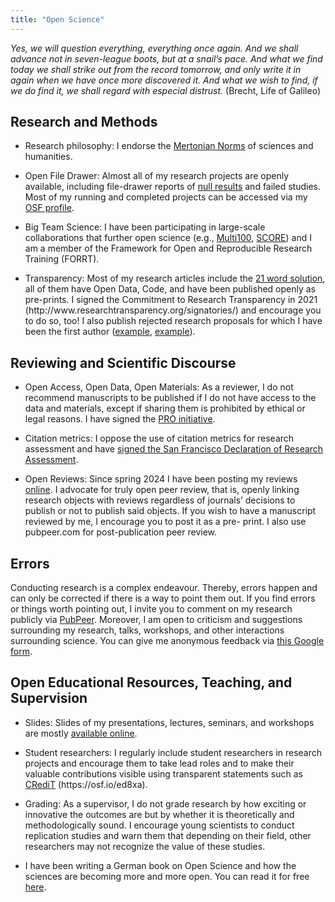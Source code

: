 ```yaml
---
title: "Open Science"
---
```


*Yes, we will question everything, everything once again. And we shall advance not in seven-league boots, but at a snail's pace. And what we find today we shall strike out from the record tomorrow, and only write it in again when we have once more discovered it. And what we wish to find, if we do find it, we shall regard with especial distrust.* (Brecht, Life of Galileo)

## Research and Methods

-   Research philosophy: I endorse the [Mertonian Norms](https://en.wikipedia.org/wiki/Mertonian_norms) of sciences and humanities.

-   Open File Drawer: Almost all of my research projects are openly available, including file-drawer reports of [null results](https://osf.io/v643q) and failed studies. Most of my running and completed projects can be accessed via my [OSF profile](https://osf.io/tqx69/).

-   Big Team Science: I have been participating in large-scale collaborations that further open science (e.g., [Multi100](https://osf.io/7snkz), [SCORE](https://mgto.org/)) and I am a member of the Framework for Open and Reproducible Research Training (FORRT).

-   Transparency: Most of my research articles include the [21 word solution](https://papers.ssrn.com/sol3/papers.cfm?abstract_id=2160588), all of them have Open Data, Code, and have been published openly as pre-prints. I signed the Commitment to Research Transparency in 2021 (http://www.researchtransparency.org/signatories/) and encourage you to do so, too! I also publish rejected research proposals for which I have been the first author ([example](https://osf.io/854vt/), [example](https://osf.io/x6bqh/)).

## Reviewing and Scientific Discourse

-   Open Access, Open Data, Open Materials: As a reviewer, I do not recommend manuscripts to be published if I do not have access to the data and materials, except if sharing them is prohibited by ethical or legal reasons. I have signed the [PRO initiative](https://www.opennessinitiative.org/signatories/).

-   Citation metrics: I oppose the use of citation metrics for research assessment and have [signed the San Francisco Declaration of Research Assessment](https://sfdora.org/signers/?_signers_keyword=r%C3%B6seler).

-   Open Reviews: Since spring 2024 I have been posting my reviews [online](https://osf.io/pbnw7/). I advocate for truly open peer review, that is, openly linking research objects with reviews regardless of journals' decisions to publish or not to publish said objects. If you wish to have a manuscript reviewed by me, I encourage you to post it as a pre- print. I also use pubpeer.com for post-publication peer review.

::: {.callout-note icon="false"}
## Errors

Conducting research is a complex endeavour. Thereby, errors happen and can only be corrected if there is a way to point them out. If you find errors or things worth pointing out, I invite you to comment on my research publicly via [PubPeer](#0). Moreover, I am open to criticism and suggestions surrounding my research, talks, workshops, and other interactions surrounding science. You can give me anonymous feedback via [this Google form](#0).
:::

## Open Educational Resources, Teaching, and Supervision

-   Slides: Slides of my presentations, lectures, seminars, and workshops are mostly [available online](https://osf.io/at29b/).

-   Student researchers: I regularly include student researchers in research projects and encourage them to take lead roles and to make their valuable contributions visible using transparent statements such as [CRediT](https://credit.niso.org/) (https://osf.io/ed8xa).

-   Grading: As a supervisor, I do not grade research by how exciting or innovative the outcomes are but by whether it is theoretically and methodologically sound. I encourage young scientists to conduct replication studies and warn them that depending on their field, other researchers may not recognize the value of these studies.

-   I have been writing a German book on Open Science and how the sciences are becoming more and more open. You can read it for free [here](https://github.com/LukasRoeseler/opensciencebuch/).
